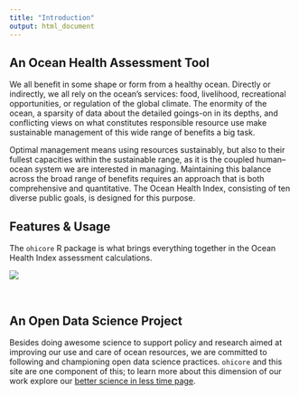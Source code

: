 ```yaml
---
title: "Introduction"
output: html_document
---
```


## An Ocean Health Assessment Tool

We all benefit in some shape or form from a healthy ocean. Directly or indirectly, we all rely on the ocean’s services: food, livelihood, recreational opportunities, or regulation of the global climate. The enormity of the ocean, a sparsity of data about the detailed goings-on in its depths, and conflicting views on what constitutes responsible resource use make sustainable management of this wide range of benefits a big task.

Optimal management means using resources sustainably, but also to their fullest capacities within the sustainable range, as it is the coupled human–ocean system we are interested in managing. Maintaining this  balance across the broad range of benefits requires an approach that is both comprehensive and quantitative. The Ocean Health Index, consisting of ten diverse public goals, is designed for this purpose.

## Features & Usage

The `ohicore` R package is what brings everything together in the Ocean Health Index assessment calculations. 

![](https://docs.google.com/drawings/d/e/2PACX-1vSNh-PtRPpKCBoXGtxWJUnBbOhBn9iwIBRMFE4XARj5ECN76a0Cmejh3V9xVls3SGc6UE1Z9i29DOoL/pub?w=1164&h=452)

<br>

## An Open Data Science Project

Besides doing awesome science to support policy and research aimed at improving our use and care of ocean resources, we are committed to following and championing open data science practices. `ohicore` and this site are one component of this; to learn more about this dimension of our work explore our [better science in less time page](http://ohi-science.org/betterscienceinlesstime/).
